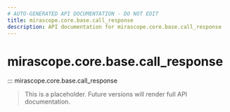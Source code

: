```yaml
---
# AUTO-GENERATED API DOCUMENTATION - DO NOT EDIT
title: mirascope.core.base.call_response
description: API documentation for mirascope.core.base.call_response
---
```


# mirascope.core.base.call_response

::: mirascope.core.base.call_response

> This is a placeholder. Future versions will render full API documentation.

